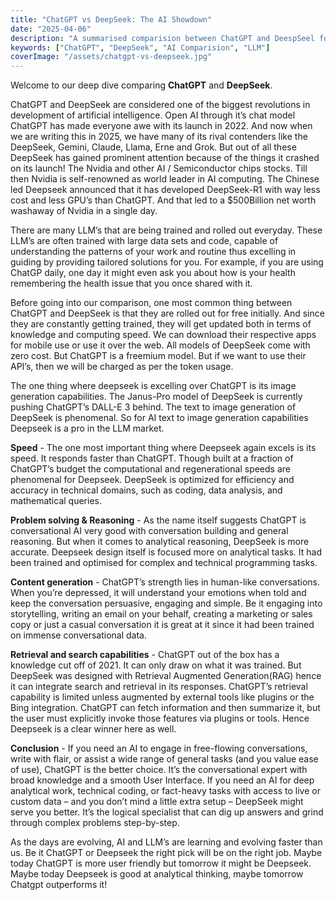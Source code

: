 ```yaml
---
title: "ChatGPT vs DeepSeek: The AI Showdown"
date: "2025-04-06"
description: "A summarised comparision between ChatGPT and DeespSeel for AI performance, logic and content creation."
keywords: ["ChatGPT", "DeepSeek", "AI Comparision", "LLM"]
coverImage: "/assets/chatgpt-vs-deepseek.jpg"
---
```


Welcome to our deep dive comparing **ChatGPT** and **DeepSeek**.

ChatGPT and DeepSeek are considered one of the biggest revolutions in development of artificial intelligence. Open AI through it’s chat model ChatGPT has made everyone awe with its launch in 2022. And now when we are writing this in 2025, we have many of its rival contenders like the DeepSeek, Gemini, Claude, Llama, Erne and Grok. But out of all these DeepSeek has gained prominent attention because of the things it crashed on its launch! The Nvidia and other AI / Semiconductor chips stocks. Till then Nvidia is self-renowned as world leader in AI computing. The Chinese led Deepseek announced that it has developed DeepSeek-R1 with way less cost and less GPU’s than ChatGPT. And that led to a $500Billion net worth washaway of Nvidia in a single day. 

There are many LLM’s that are being trained and rolled out everyday. These LLM’s are often trained with large data sets and code, capable of understanding the patterns of your work and routine thus excelling in guiding by providing tailored solutions for you. For example, if you are using ChatGP daily, one day it might even ask you about how is your health remembering the health issue that you once shared with it.

Before going into our comparison, one most common thing between ChatGPT and DeepSeek is that they are rolled out for free initially. And since they are constantly getting trained, they will get updated both in terms of knowledge and computing speed. We can download their respective apps for mobile use or use it over the web. All models of DeepSeek come with zero cost. But ChatGPT is a freemium model. But if we want to use their API’s, then we will be charged as per the token usage. 

The one thing where deepseek is excelling over ChatGPT is its image generation capabilities. The Janus-Pro model of DeepSeek is currently pushing ChatGPT’s DALL-E 3 behind. The text to image generation of DeepSeek is phenomenal. So for AI text to image generation capabilities Deepseek is a pro in the LLM market. 

**Speed** - The one most important thing where Deepseek again excels is its speed. It responds faster than ChatGPT. Though built at a fraction of ChatGPT’s budget the computational and regenerational speeds are phenomenal for Deepseek. DeepSeek is optimized for efficiency and accuracy in technical domains, such as coding, data analysis, and mathematical queries.

**Problem solving & Reasoning** - As the name itself suggests ChatGPT is conversational AI very good with conversation building and general reasoning. But when it comes to analytical reasoning, DeepSeek is more accurate. Deepseek design itself is focused more on analytical tasks. It had been trained and optimised for complex and technical programming tasks. 

**Content generation** - ChatGPT’s strength lies in human-like conversations. When you’re depressed, it will understand your emotions when told and keep the conversation persuasive, engaging and simple. Be it engaging into storytelling, writing an email on your behalf, creating a marketing or sales copy or just a casual conversation it is great at it since it had been trained on immense conversational data.

**Retrieval and search capabilities** - ChatGPT out of the box has a knowledge cut off of 2021. It can only draw on what it was trained. But DeepSeek was designed with Retrieval Augmented Generation(RAG) hence it can integrate search and retrieval in its responses. ChatGPT’s retrieval capability is limited unless augmented by external tools like plugins or the Bing integration. ChatGPT can fetch information and then summarize it, but the user must explicitly invoke those features via plugins or tools. Hence Deepseek is a clear winner here as well.

**Conclusion** - If you need an AI to engage in free-flowing conversations, write with flair, or assist a wide range of general tasks (and you value ease of use), ChatGPT is the better choice. It’s the conversational expert with broad knowledge and a smooth User Interface. If you need an AI for deep analytical work, technical coding, or fact-heavy tasks with access to live or custom data – and you don’t mind a little extra setup – DeepSeek might serve you better. It’s the logical specialist that can dig up answers and grind through complex problems step-by-step.

As the days are evolving, AI and LLM’s are learning and evolving faster than us. Be it ChatGPT or Deepseek the right pick will be on the right job. Maybe today ChatGPT is more user friendly but tomorrow it might be Deepseek. Maybe today Deepseek is good at analytical thinking, maybe tomorrow Chatgpt outperforms it!



